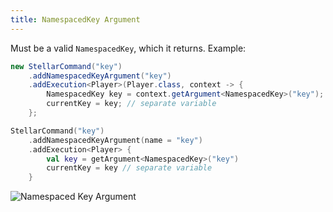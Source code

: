 ```yaml
---
title: NamespacedKey Argument
---
```


Must be a valid `NamespacedKey`, which it returns. Example:

```java tab="Java"
new StellarCommand("key")
    .addNamespacedKeyArgument("key")
    .addExecution<Player>(Player.class, context -> {
        NamespacedKey key = context.getArgument<NamespacedKey>("key");
        currentKey = key; // separate variable
    };
```
```kotlin tab="Kotlin"
StellarCommand("key")
    .addNamespacedKeyArgument(name = "key")
    .addExecution<Player> {
        val key = getArgument<NamespacedKey>("key")
        currentKey = key // separate variable
    }
```

![Namespaced Key Argument](https://cdn.undefinedcreations.com/stellar/gifs/misc/key.gif)